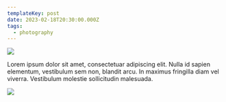 ```yaml
---
templateKey: post
date: 2023-02-18T20:30:00.000Z
tags:
  - photography
---
```

![](../../static/assets/20230218-IMG_4862.jpg)

Lorem ipsum dolor sit amet, consectetuar adipiscing elit. Nulla id sapien elementum, vestibulum sem non, blandit arcu. In maximus fringilla diam vel viverra. Vestibulum molestie sollicitudin malesuada.

![](../../static/assets/20230218-IMG_4907.jpg)